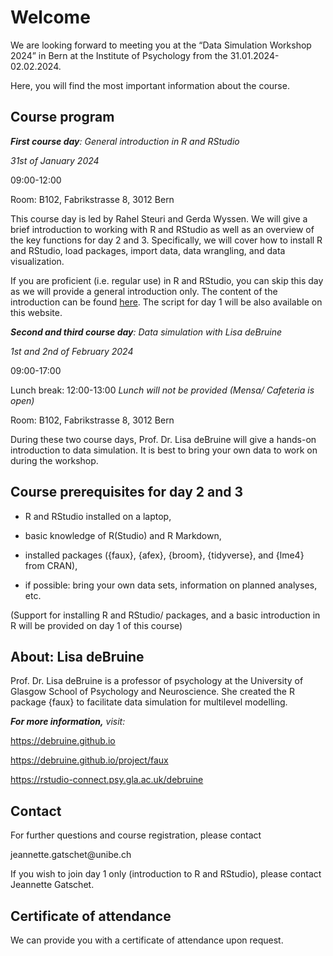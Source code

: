# Welcome {.unnumbered}

We are looking forward to meeting you at the "Data Simulation Workshop 2024" in Bern at the Institute of Psychology from the 31.01.2024-02.02.2024.

Here, you will find the most important information about the course.

## Course program

***First course day**: General introduction in R and RStudio*

*31st of January 2024*

09:00-12:00

Room: B102, Fabrikstrasse 8, 3012 Bern

This course day is led by Rahel Steuri and Gerda Wyssen. We will give a brief introduction to working with R and RStudio as well as an overview of the key functions for day 2 and 3. Specifically, we will cover how to install R and RStudio, load packages, import data, data wrangling, and data visualization.

If you are proficient (i.e. regular use) in R and RStudio, you can skip this day as we will provide a general introduction only. The content of the introduction can be found [here](www.github.com/kogpsy/datasimulationcourse_24/introduction.html). The script for day 1 will be also available on this website.

***Second and third course day**: Data simulation with Lisa deBruine*

*1st and 2nd of February 2024*

09:00-17:00

Lunch break: 12:00-13:00 *Lunch will not be provided (Mensa/ Cafeteria is open)*

Room: B102, Fabrikstrasse 8, 3012 Bern

During these two course days, Prof. Dr. Lisa deBruine will give a hands-on introduction to data simulation. It is best to bring your own data to work on during the workshop.

<!-- If you do not have any data, we can provide a sample data set for you. -->

## Course prerequisites for day 2 and 3

-   R and RStudio installed on a laptop,

-   basic knowledge of R(Studio) and R Markdown,

-   installed packages ({faux}, {afex}, {broom}, {tidyverse}, and {lme4} from CRAN),

-   if possible: bring your own data sets, information on planned analyses, etc.

(Support for installing R and RStudio/ packages, and a basic introduction in R will be provided on day 1 of this course)

## About: Lisa deBruine

Prof. Dr. Lisa deBruine is a professor of psychology at the University of Glasgow School of Psychology and Neuroscience. She created the R package {faux} to facilitate data simulation for multilevel modelling.

***For more information,** visit:*

<https://debruine.github.io>

<https://debruine.github.io/project/faux>

<https://rstudio-connect.psy.gla.ac.uk/debruine>

## Contact

For further questions and course registration, please contact

jeannette.gatschet\@unibe.ch

If you wish to join day 1 only (introduction to R and RStudio), please contact Jeannette Gatschet.

## Certificate of attendance

We can provide you with a certificate of attendance upon request.
